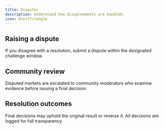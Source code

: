 ```yaml
---
title: Disputes
description: Understand how disagreements are handled.
icon: AlertTriangle
---
```


## Raising a dispute

If you disagree with a resolution, submit a dispute within the designated challenge window.

## Community review

Disputed markets are escalated to community moderators who examine evidence before issuing a final decision.

## Resolution outcomes

Final decisions may uphold the original result or reverse it. All decisions are logged for full transparency.
